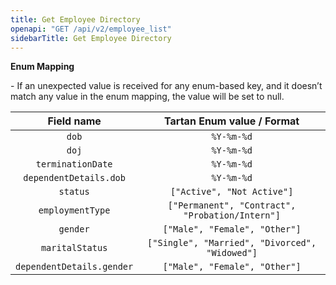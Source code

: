 ```yaml
---
title: Get Employee Directory
openapi: "GET /api/v2/employee_list"
sidebarTitle: Get Employee Directory
---
```



**Enum Mapping**

<Note> 
 - If an unexpected value is received for any enum-based key, and it doesn’t match any value in the enum mapping, the value will be set to null.
</Note> 


|     Field name            |       Tartan Enum value / Format        |
|:-------------------------:|:---------------------------------------:|
| `dob`                     | `%Y-%m-%d`                              |
| `doj`                     | `%Y-%m-%d`                              |
| `terminationDate`         | `%Y-%m-%d`                              |
| `dependentDetails.dob`    | `%Y-%m-%d`                              |
| `status`                  | `["Active", "Not Active"]`              |
| `employmentType`          | `["Permanent", "Contract", "Probation/Intern"]` |
| `gender`                  | `["Male", "Female", "Other"]`           |
| `maritalStatus`           | `["Single", "Married", "Divorced", "Widowed"]`   |
| `dependentDetails.gender` | `["Male", "Female", "Other"]`           |
